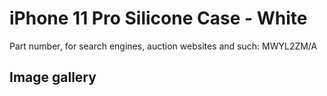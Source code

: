 
# iPhone 11 Pro Silicone Case - White

Part number, for search engines, auction websites and such: MWYL2ZM/A

## Image gallery

<div style={{ width: "768px" }}>
  <GalleryComponent
    images={[
      {
        original: "/everysource/MWYL2.png",
        thumbnail: "/everypreview/MWYL2.png",
      },
      {
        original: "/everysource/MWYL2_AV1.png",
        thumbnail: "/everypreview/MWYL2_AV1.png",
      },
      {
        original: "/everysource/MWYL2_AV2.png",
        thumbnail: "/everypreview/MWYL2_AV2.png",
      },
      {
        original: "/everysource/MWYL2_AV3.png",
        thumbnail: "/everypreview/MWYL2_AV3.png",
      },
      {
        original: "/everysource/MWYL2_AV4.png",
        thumbnail: "/everypreview/MWYL2_AV4.png",
      },
      {
        original: "/everysource/MWYL2_AV5.png",
        thumbnail: "/everypreview/MWYL2_AV5.png",
      }
    ]}
  />
</div>